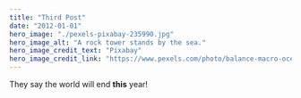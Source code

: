 ---
title: "Third Post"
date: "2012-01-01"
hero_image: "./pexels-pixabay-235990.jpg"
hero_image_alt: "A rock tower stands by the sea."
hero_image_credit_text: "Pixabay"
hero_image_credit_link: "https://www.pexels.com/photo/balance-macro-ocean-pebbles-235990/"
---

They say the world will end **this** year!